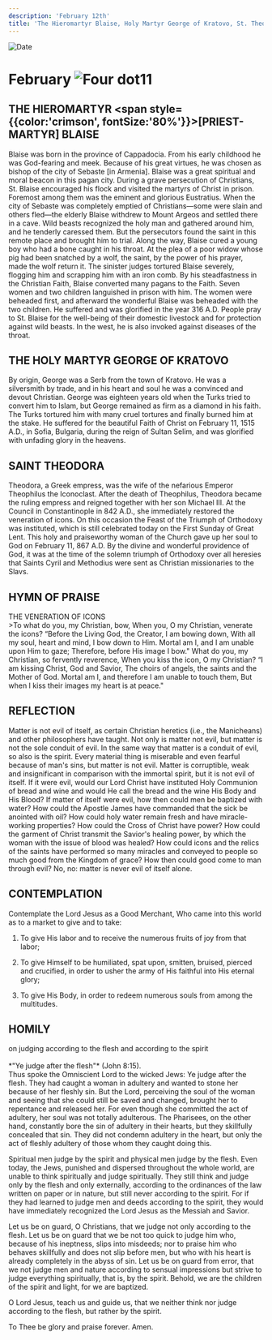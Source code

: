 ```yaml
---
description: 'February 12th'
title: 'The Hieromartyr Blaise, Holy Martyr George of Kratovo, St. Theodora'
---
```


<CustomPaginator />
<RunningHead />

<Image src="/title-imprint.png" height={68} width={50} alt="Date" className="title-imprint"/>

# <div id="date">February <Image className="four-dot" src="/four-dot.png" height={15} width={15} alt="Four dot" />11</div>

## THE HIEROMARTYR <span style={{color:'crimson', fontSize:'80%'}}>[PRIEST-MARTYR]</span> BLAISE

Blaise was born in the province of Cappadocia. From his early childhood he was God-fearing and meek. Because of his great virtues, he was chosen as bishop of the city of Sebaste [in Armenia]. Blaise was a great spiritual and moral beacon in this pagan city. During a grave persecution of Christians, St. Blaise encouraged his flock and visited the martyrs of Christ in prison. Foremost among them was the eminent and glorious Eustratius. When the city of Sebaste was completely emptied of Christians—some were slain and others fled—the elderly Blaise withdrew to Mount Argeos and settled there in a cave. Wild beasts recognized the holy man and gathered around him, and he tenderly caressed them. But the persecutors found the saint in this remote place and brought him to trial. Along the way, Blaise cured a young boy who had a bone caught in his throat. At the plea of a poor widow whose pig had been snatched by a wolf, the saint, by the power of his prayer, made the wolf return it. The sinister judges tortured Blaise severely, flogging him and scrapping him with an iron comb. By his steadfastness in the Christian Faith, Blaise converted many pagans to the Faith. Seven women and two children languished in prison with him. The women were beheaded first, and afterward the wonderful Blaise was beheaded with the two children. He suffered and was glorified in the year 316 A.D. People pray to St. Blaise for the well-being of their domestic livestock and for protection against wild beasts. In the west, he is also invoked against diseases of the throat.

## THE HOLY MARTYR GEORGE OF KRATOVO

By origin, George was a Serb from the town of Kratovo. He was a silversmith by trade, and in his heart and soul he was a convinced and devout Christian. George was eighteen years old when the Turks tried to convert him to Islam, but George remained as firm as a diamond in his faith. The Turks tortured him with many cruel tortures and finally burned him at the stake. He suffered for the beautiful Faith of Christ on February 11, 1515 A.D., in Sofia, Bulgaria, during the reign of Sultan Selim, and was glorified with unfading glory in the heavens.

## SAINT THEODORA

Theodora, a Greek empress, was the wife of the nefarious Emperor Theophilus the Iconoclast. After the death of Theophilus, Theodora became the ruling empress and reigned together with her son Michael III. At the Council in Constantinople in 842 A.D., she immediately restored the veneration of icons. On this occasion the Feast of the Triumph of Orthodoxy was instituted, which is still celebrated today on the First Sunday of Great Lent. This holy and praiseworthy woman of the Church gave up her soul to God on February 11, 867 A.D. By the divine and wonderful providence of God, it was at the time of the solemn triumph of Orthodoxy over all heresies that Saints Cyril and Methodius were sent as Christian missionaries to the Slavs.


## HYMN OF PRAISE
<div style={{textAlign:'center', color:'crimson', fontWeight:'bold'}}>
THE VENERATION OF ICONS
</div>
>To what do you, my Christian, bow,
When you, O my Christian, venerate the icons?
“Before the Living God, the Creator, I am bowing down,
With all my soul, heart and mind, I bow down to Him.
Mortal am I, and I am unable upon Him to gaze;
Therefore, before His image I bow."
What do you, my Christian, so fervently reverence,
When you kiss the icon, O my Christian?
“I am kissing Christ, God and Savior,
The choirs of angels, the saints and the Mother of God.
Mortal am I, and therefore I am unable to touch them,
But when I kiss their images my heart is at peace."


## REFLECTION

Matter is not evil of itself, as certain Christian heretics (i.e., the Manicheans) and other philosophers have taught. Not only is matter not evil, but matter is not the sole conduit of evil. In the same way that matter is a conduit of evil, so also is the spirit. Every material thing is miserable and even fearful because of man's sins, but matter is not evil. Matter is corruptible, weak and insignificant in comparison with the immortal spirit, but it is not evil of itself. If it were evil, would our Lord Christ have instituted Holy Communion of bread and wine and would He call the bread and the wine His Body and His Blood? If matter of itself were evil, how then could men be baptized with water? How could the Apostle James have commanded that the sick be anointed with oil? How could holy water remain fresh and have miracle-working properties? How could the Cross of Christ have power? How could the garment of Christ transmit the Savior's healing power, by which the woman with the issue of blood was healed? How could icons and the relics of the saints have performed so many miracles and conveyed to people so much good from the Kingdom of grace? How then could good come to man through evil? No, no: matter is never evil of itself alone.

 

## CONTEMPLATION

Contemplate the Lord Jesus as a Good Merchant, Who came into this world as to a market to give and to take:

1. To give His labor and to receive the numerous fruits of joy from that labor;

2. To give Himself to be humiliated, spat upon, smitten, bruised, pierced and crucified, in order to usher the army of His faithful into His eternal glory;

3. To give His Body, in order to redeem numerous souls from among the multitudes.


## HOMILY
<div style={{textAlign:'center', color:'crimson', fontWeight:'bold'}}>
on judging according to the flesh and according to the spirit
</div><br /><div style={{textAlign:'right'}}>
*"Ye judge after the flesh"* (John 8:15).
</div>
Thus spoke the Omniscient Lord to the wicked Jews: Ye judge after the flesh. They had caught a woman in adultery and wanted to stone her because of her fleshly sin. But the Lord, perceiving the soul of the woman and seeing that she could still be saved and changed, brought her to repentance and released her. For even though she committed the act of adultery, her soul was not totally adulterous. The Pharisees, on the other hand, constantly bore the sin of adultery in their hearts, but they skillfully concealed that sin. They did not condemn adultery in the heart, but only the act of fleshly adultery of those whom they caught doing this.

Spiritual men judge by the spirit and physical men judge by the flesh. Even today, the Jews, punished and dispersed throughout the whole world, are unable to think spiritually and judge spiritually. They still think and judge only by the flesh and only externally, according to the ordinances of the law written on paper or in nature, but still never according to the spirit. For if they had learned to judge men and deeds according to the spirit, they would have immediately recognized the Lord Jesus as the Messiah and Savior.

Let us be on guard, O Christians, that we judge not only according to the flesh. Let us be on guard that we be not too quick to judge him who, because of his ineptness, slips into misdeeds; nor to praise him who behaves skillfully and does not slip before men, but who with his heart is already completely in the abyss of sin. Let us be on guard from error, that we not judge men and nature according to sensual impressions but strive to judge everything spiritually, that is, by the spirit. Behold, we are the children of the spirit and light, for we are baptized.

O Lord Jesus, teach us and guide us, that we neither think nor judge according to the flesh, but rather by the spirit.

To Thee be glory and praise forever. Amen.